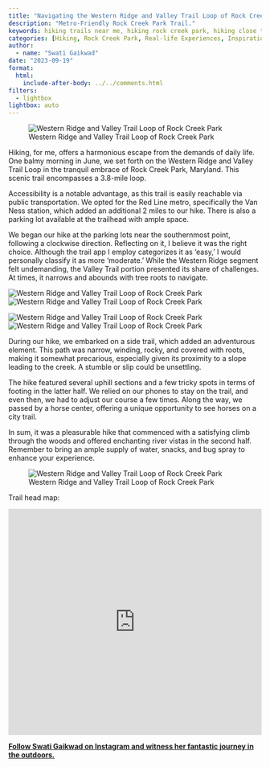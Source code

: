```yaml
---
title: "Navigating the Western Ridge and Valley Trail Loop of Rock Creek Park: A Hiker's Perspective"
description: "Metro-Friendly Rock Creek Park Trail."
keywords: hiking trails near me, hiking rock creek park, hiking close to city
categories: [Hiking, Rock Creek Park, Real-life Experiences, Inspirational Stories]
author: 
  - name: "Swati Gaikwad"
date: "2023-09-19"
format:
  html:
    include-after-body: ../../comments.html
filters: 
  - lightbox
lightbox: auto
---
```


![Western Ridge and Valley Trail Loop of Rock Creek Park](https://i.imgur.com/jkrwVTK.jpeg){group="western-ridge" fig-alt="Old stone bridge on western ridge trail." .preview-image}


Hiking, for me, offers a harmonious escape from the demands of daily life. One balmy morning in June, we set forth on the Western Ridge and Valley Trail Loop in the tranquil embrace of Rock Creek Park, Maryland. This scenic trail encompasses a 3.8-mile loop.

Accessibility is a notable advantage, as this trail is easily reachable via public transportation. We opted for the Red Line metro, specifically the Van Ness station, which added an additional 2 miles to our hike. There is also a parking lot available at the trailhead with ample space.

We began our hike at the parking lots near the southernmost point, following a clockwise direction. Reflecting on it, I believe it was the right choice. Although the trail app I employ categorizes it as 'easy,' I would personally classify it as more 'moderate.' While the Western Ridge segment felt undemanding, the Valley Trail portion presented its share of challenges. At times, it narrows and abounds with tree roots to navigate.

::: {layout="[[1,1], [1,1]]"}
![Western Ridge and Valley Trail Loop of Rock Creek Park](https://i.imgur.com/946kSg8.jpeg){group="western-ridge" fig-alt="western ridge trail"}
![Western Ridge and Valley Trail Loop of Rock Creek Park](https://i.imgur.com/UTUcBE5.jpeg){group="western-ridge" fig-alt="western ridge trail"}

![Western Ridge and Valley Trail Loop of Rock Creek Park](https://i.imgur.com/sRmxKNl.jpeg){group="western-ridge" fig-alt="western ridge trail"}
![Western Ridge and Valley Trail Loop of Rock Creek Park](https://i.imgur.com/hbyCUSq.jpeg){group="western-ridge" fig-alt="western ridge trail"}

:::

During our hike, we embarked on a side trail, which added an adventurous element. This path was narrow, winding, rocky, and covered with roots, making it somewhat precarious, especially given its proximity to a slope leading to the creek. A stumble or slip could be unsettling.

The hike featured several uphill sections and a few tricky spots in terms of footing in the latter half. We relied on our phones to stay on the trail, and even then, we had to adjust our course a few times. Along the way, we passed by a horse center, offering a unique opportunity to see horses on a city trail.

In sum, it was a pleasurable hike that commenced with a satisfying climb through the woods and offered enchanting river vistas in the second half. Remember to bring an ample supply of water, snacks, and bug spray to enhance your experience.

![Western Ridge and Valley Trail Loop of Rock Creek Park](https://i.imgur.com/YgnKLcZ.jpeg){group="western-ridge" fig-alt="western ridge trail"}


Trail head map:

<iframe src="https://www.google.com/maps/embed?pb=!1m14!1m8!1m3!1d24822.856012299726!2d-77.0678552!3d38.9500951!3m2!1i1024!2i768!4f13.1!3m3!1m2!1s0x89b7c83154a8040f%3A0x62726656bd4276eb!2sWestern%20Ridge%20Parking!5e0!3m2!1sen!2sus!4v1695131215597!5m2!1sen!2sus" width="100%" height="450" style="border:0;" allowfullscreen="" loading="lazy" referrerpolicy="no-referrer-when-downgrade"></iframe>


**[Follow Swati Gaikwad on Instagram and witness her fantastic journey in the outdoors.](https://instagram.com/curios_wanderer?utm_source=qr&igshid=MzNlNGNkZWQ4Mg==)**